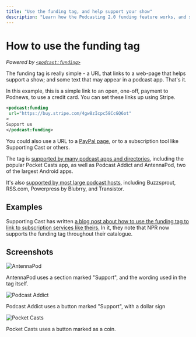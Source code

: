 ```yaml
---
title: "Use the funding tag, and help support your show"
description: "Learn how the Podcasting 2.0 funding feature works, and see how others are using it"
---
```


# How to use the funding tag

_Powered by [`<podcast:funding>`](/tags/funding)_

The funding tag is really simple - a URL that links to a web-page that helps support a show; and some text that may appear in a podcast app. That's it.

In this example, this is a simple link to an open, one-off, payment to Podnews, to use a credit card. You can set these links up using Stripe.

```xml
<podcast:funding
 url="https://buy.stripe.com/4gw8zIcpc58CcGQ6ot"
>
Support us
</podcast:funding>
```

You could also use a URL to a [PayPal page](https://www.paypal.com/paypalme/amazinglybrilliant), or to a subscription tool like Supporting Cast or others.

The tag is [supported by many podcast apps and directories](/docs/podcast-namespace/tags/funding#fs-podcast-apps), including the popular Pocket Casts app, as well as Podcast Addict and AntennaPod, two of the largest Android apps.

It's also [supported by most large podcast hosts](/docs/podcast-namespace/tags/funding#fs-tools), including Buzzsprout, RSS.com, Powerpress by Blubrry, and Transistor.

## Examples

Supporting Cast has written [a blog post about how to use the funding tag to link to subscription services like theirs.](https://www.supportingcast.fm/post/rss-funding-tag) In it, they note that NPR now supports the funding tag throughout their catalogue.

## Screenshots

![AntennaPod](/images/guides/funding-antennapod.webp)

AntennaPod uses a section marked "Support", and the wording used in the tag itself.

![Podcast Addict](/images/guides/funding-podcastaddict.webp)

Podcast Addict uses a button marked "Support", with a dollar sign

![Pocket Casts](/images/guides/funding-pocketcasts.webp)

Pocket Casts uses a button marked as a coin.
